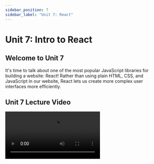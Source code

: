 ```yaml
---
sidebar_position: 7
sidebar_label: "Unit 7: React"
---
```



# Unit 7: Intro to React

## Welcome to Unit 7

It's time to talk about one of the most popular JavaScript libraries for building a website: React! Rather than using plain HTML, CSS, and JavaScript in our website, React lets us create more complex user interfaces more efficiently. 

## Unit 7 Lecture Video


<Video src="https://www.youtube.com/embed/b2UqdLAT07w" />

<Video src="https://www.youtube.com/embed/Tn6-PIqc4UM" />

## What is React?

React is a JavaScript library to build user interfaces, usually websites. Created by Facebook(Meta?) in 2013, it is continually being developed in the open-source community. 

**React Notable Features**

- **Declarative -**
    
    React makes it painless to create interactive UIs. Design simple views for each state in your application, and React will efficiently update and render just the right components when your data changes.
    
    Declarative views make your code more predictable and easier to debug.
    
- **Component-Based -**
    
    Build encapsulated components that manage their own state, then compose them to make complex UIs.
    
    Since component logic is written in JavaScript instead of templates, you can easily pass rich data through your app and keep state out of the HTML.
    
- **Learn Once, Write Anywhere -**
    
    We don't make assumptions about the rest of your technology stack, so you can develop new features in React without rewriting existing code.
    
    React can also render on the server using Node and power mobile apps using [React Native](https://reactnative.dev/).
  

## JSX

Alright, one more small thing before we dive in to React! React uses JavaScript, but more specifically, it's called JSX. This is a syntax extension to JavaScript. 

```jsx
// an example of JSX
const element = <h1>Hello, world!</h1>;
```

JSX combines our markup language (HTML-like), and our logic (JavaScript). This lets us combine all this into one file and make coding a little easier. How? JSX lets us embed JavaScript expressions with curly brackets `{}`. 

```jsx
const name = 'Raman Gupta';
const element = <h1>Hello, {name}</h1>;

// we can do this in element attributes as well
const imgURL = "./path/to/image.png";
const imgElement = <img src={imgURL} />;

// we use className instead of class to give elements a class
const withClass= <h2 className="example" />;
```

While React doesn't require using JSX, JSX is really helpful as a visual aid, and we will be using it in this lesson.

## React Components

Alright, you've waited long enough. Back to React! React is built upon many components. React Components help us split the UI into smaller, isolated and reusable pieces, each with their own logic and markup. 

Here's an example: 

```jsx
function ShoppingList(props) {
  return (
    <div>
        <h1>Shopping List for {props.name}</h1>
        <ul>
            <li>"Instagram"</li>
            <li>"WhatsApp"</li>
            <li>"Oculus"</li>
        </ul>
    </div>
  )
}

// Example usage: <ShoppingList name="Mark" />
```

ShoppingList is a **React component class.** A component takes in parameters called `props` (short for “properties”), and returns a hierarchy of views to display. 

React renders elements in the React DOM (or Document Object Model). The DOM is a structured representation of the HTML elements in the web app. It is represented as a tree structure with each node being a UI element in the document. There's a lot more to understand about the DOM, but we won't go into further detail. You can learn more here:

[DOM (Document Object Model) - GeeksforGeeks](https://www.geeksforgeeks.org/dom-document-object-model/)

### React Elements

This component returns what we want our user to see on their screen. More specifically, the function returns a **React element**. Components are made of a hierarchy of elements. 

- Using normal JS the above example really looks like this (Beware, the code is not pretty):
    
    ```jsx
    React.createElement("div", {
        className: "shopping-list"
      },
      React.createElement("h1", null, "Shopping List for ", props.name),
      React.createElement("ul", null, 
        React.createElement("li", null, "Instagram"), 
        React.createElement("li", null, "WhatsApp"), 
        React.createElement("li", null, "Oculus")
    	)
    );
    ```
    

It doesn't look that nice, so we will stick with using JSX. 

### Defining a Component

There are 2 main ways you define a component: 

- JavaScript Function
    
    ```jsx
    function Welcome(props) {
      return <h1>Hello, {props.name}</h1>;
    }
    ```
    
- An ES6 class
    
    ```jsx
    class Welcome extends React.Component {
      render() {
        return <h1>Hello, {this.props.name}</h1>;
      }
    }
    ```
    

Both of these are the exact same in React. Once a component is defined, these can be used as its own element. 

```jsx
function Welcome(props) {
  return <h1>Hello, {props.name}</h1>;
}

function App() {
  return (
    <div>
      <Welcome name="Sara" />
      <Welcome name="Cahal" />
      <Welcome name="Edite" />
    </div>
  );
}

ReactDOM.render(
  <App />,
  document.getElementById('root')
);
```

In modern React, we will use functions to define components, and other methods called `Hooks` , which let us use more React features. More on this later. 

### Props

In a lot of the previous examples, you have seen `props` a lot, but what are props? Props lets us pass data between components. 

When we write something like this below, we are passing data to the `Welcome` component. 

```jsx
<Welcome name="Sara" />
```

In this instance of the `Welcome` component, it can access this data using the `props` variable. Props are treated exactly like attributes of an element in HTML. You can pass in as many as you want. 

```jsx
<Welcome name="Sara" title="Ms." />

// In the component the props object would look like this:
props = {
	"name": "Sara",
	"title": "Ms."
}

// We can use props like this
function Welcome(props) {
  return <h1>Hello, {props.name}</h1>;
}
```

> Props are read-only. In a component declaration, you can never modify its own props.
> 

## Hooks

Hooks are a new addition to React, and let us use React features without defining a class. Instead of defining components as a React class, we will be defining them as functions, and using Hooks to access the React state and lifecycle features of a component.

### What is a Hook?

A Hook is a special function that lets you “hook into” React features. For example, `useState` is a Hook that lets you add React state to function components. 

### State Hook

When data changes, you will want to update your component, so that it shows new data. Components keep track of its data through its `state` variable. The `state` is very similar to props, but it is private to the component, and can only be controlled by the component. 

We can use this simple class as an example. 

```jsx
import React, { useState } from 'react';

function Example() {
  // Declare a new state variable, which we'll call "count"
  const [count, setCount] = useState(0);

  return (
      <div>        
            <h1>Hello, world!</h1>
            <h2>The counter is at {count}.</h2>
            <button onClick={() => setCount(count + 1)}>
		        Increment!
            </button>
      </div>
    );
}
```

There's a lot going on here, so let's break it up:
1. We import the React, and `useState` function.
2. `useState` is a Hook, that we call inside a function Component to give it a local state. A state lets us preserve these values after the function call ends. 
    1. We pass in an argument to initialize the state, which is `0`. 
    2. `useState` returns a pair: the current state value `count`, and a function that lets you update the state to a new value `setCount`
        1. We use syntax called “array destructuring”. Also in Python, this lets us set variables to individual items in an array. More on this below.
3. For the function component we return the markup for the component. Notice the use of curly brackets around our JavaScript.
    1. In `<h2>`, we refer to our state variable to display the current count: `count`
    2. In `<button>`, we attach the function call `() => setCount(count + 1)}` so when the button is clicked, the `setCount` is called, updating our State, and re-rendering our component. 
    3. There is some wonky syntax we are using. We are defining an arrow `=>` function that takes in no parameters, and in the function body we call `setCount(count + 1)}`.

> Note that `count` is a const, so we cannot do something like `count = 5`
> 

We can also declare multiple state variables

```jsx
// Declare multiple state variables!
const [age, setAge] = useState(42);
const [fruit, setFruit] = useState('banana');
const [todos, setTodos] = useState([{ text: 'Learn Hooks' }]);
```

#### Destructuring
Destructuring lets us easily extract data from an array. We're setting an array to be equal to the return value of `useState`.
This is something called Array Destructuring, a cool feature of JavaScript. 

```javascript
let [greeting, pronoun] = ["Hello", "I" , "love", "AntAlmanac"];

console.log(greeting); // "Hello"
console.log(pronoun); // "I"
```

In our example in React, `useState` returns an array of 2 values. The first being the value of the state variable. The second is a function to set the state variable. 
Array destructuring lets us immediately assign a value to these values that are returned to us. We store them in `age`, and `setAge`. 
```jsx
const [age, setAge] = useState(42);
```

We can also do Object Destructuring. This is similar to arrays, but we are instead extracting data from JavaScript objects. 

```javascript
let {name, organization, role} = {name: "Raman", organization: "ICSSC", role: "Projects Co-Chair"};

console.log(name); // "Raman"
console.log(organization); // "ICSSC"
console.log(role); // "Projects Co-Chair"
```

Note the names on the left hand side should have the same name as the property key in the object. 
If we want to assign a new variable name, we can. We also don't need to extract the entire object.
```javascript
let {name, organization: club} = {name: "Raman", organization: "ICSSC", role: "Projects Co-Chair"};

console.log(name); // "Raman"
console.log(club); // "ICSSC"
```

This is also often used in function arguments.
```javascript
function person({name, job}) {
    console.log(name, job);
}
```

Back to React.

### Effect Hook

The Effect Hook lets us perform side effects after our function component is rendered. `useEffect` tells React to call the function passed to it, after every time the component is rendered. 

```jsx
import React, { useState, useEffect } from 'react';

function Example() {
  const [count, setCount] = useState(0);

	useEffect(() => {
    document.title = `You clicked ${count} times`;
  });

  return (
      <div>        
          <h1>Hello, world!</h1>
          <h2>The counter is at {count}.</h2>
          <button onClick={() => setCount(count + 1)}>
		        Increment!
		      </button>
      </div>
    );
}
```

In this example, we pass to `useEffect` a function that sets the document title. We can also access the state variables in this function, because we define it inside our function component.

### Rules for Hooks

- Always use hooks at the top level. Don't call them inside nested functions, loops, or conditionals. If you want to use a conditional, place it inside the function.
- Only call Hooks from React function components.

There are many more hooks that you can use in React. Check them out in the official documentation.

[Hooks API Reference - React](https://reactjs.org/docs/hooks-reference.html)

## More Cool Features of React

### Conditional Rendering

We can choose to render a component/element based on a condition. Here, we only display the message, if `unreadMessages.length > 0`. 

```jsx
function Mailbox(props) {
  const unreadMessages = props.unreadMessages;
  return (
    <div>
      <h1>Hello!</h1>
      {unreadMessages.length > 0 &&
        <h2>
          You have {unreadMessages.length} unread messages.
        </h2>
      }
    </div>
  );
}
```

### Rendering Multiple Components with Lists

We can render multiple elements by iterating through arrays. This is a basic List Component. 

```jsx
function NumberList(props) {
  const numbers = props.numbers;
  const listItems = numbers.map((number) =>
    <li key={number.toString()}>
      {number}
    </li>
  );
  return (
	<ul>
      {numbers.map((number) =>
        <li key={number.toString()}>
		  {number}
        </li>
      )}
    </ul>
  );
}
```

You'll notice that each list item has an attribute `key`. Keys are helpful for React to identify which items have changed, been added, or been removed. These should be unique identifiers for each item.

### Styling with React

To add CSS styling in React, we just have to add a line at the top to import our CSS files. Remember in JSX, we use `className`, to give an element a class. 

```jsx
import "./Example.css"

function Example(props) {
    return (
        <h1 className="example">
            Hello, world!
        </h1>
    )
}
```

## Setting up React
With node installed, it also comes with `npm`, a package manager for node. `npx` is a package runner that is pre-bundled with `npm`. We use `npx` to create our first react app. 

Navigate to a directory where you want to create your project. Then, run the command: 

```bash
npx create-react-app my-app
```

`my-app` is the name of your app, and can be set to anything you want.

This will run some scripts, and eventually finish creating your folder `my-app`. Change into your project folder and run:

```bash
npm start
```

This will run the react app, and you will be able to see it in your browser. It will open automatically in your default browser and you will be able to see the base React project. If it doesn't open up, scroll up in your terminal, and it will tell you the URL you can find the react app at. Mine is **http://localhost:3000**

![React Compiled Terminal Output](../static/img/unit7/react-compiled.png)

## Deploying React to GitHub Pages

We can also share our new React website with GitHub Pages as well! This is a little less straightforward, since we are using React. We are going to have to install `gh-pages` , a node module that lets us publish to GitHub pages. 

```bash
npm install gh-pages --save-dev
```

In our React project, open `package.json`. Add this property:

```json
“homepage”: “https://<your-github-username>.github.io/repository-name”.
```

Under `scripts` in your `package.json`, add this as well 

```json
"predeploy": "npm run build",
"deploy": "gh-pages -d build"
```

Then, you can run, and it will deploy your app to the url above. Anytime you make changes, you just have to run this command, and it will automatically deploy the changes to your website!

```bash
npm run deploy
```

## Assignment

This unit, we will be making a website showing off our favorite UCI classes. There will be a text input field to type in a class, and an add button, to add a new class to our list!

**Required Tasks**

-   Create a GitHub Repo of your project
-   Create a Home Component
    -   Has a Form with a text input and submit button
    -   Change state on typing input
    -   Add a Class when submitting form
    -   Styled with CSS
-   Create a Class Component
    -   Uses props
    -   Styled with CSS
-   Deploy your website to GitHub Pages

**Optional Stretch Goals**

-   Use Flexbox to style your website!
-   Change the Page Title


### Submission

Complete the [Google Form](https://forms.gle/ufBweAsXoBxsDwhm8)

<iframe src="https://docs.google.com/forms/d/e/1FAIpQLSfFZI3n42hXvhz88MhanmZEfuchfyiF1Qe8v35IJT8qPVJWbA/viewform?embedded=true" width="100%" height="1400" frameborder="0" marginheight="0" marginwidth="0">Loading…</iframe>

## External Resources

React has a lot of resources on its own website, that are really useful

- [https://reactjs.org/tutorial/tutorial.html](https://reactjs.org/tutorial/tutorial.html)
- [https://reactjs.org/docs/hello-world.html](https://reactjs.org/docs/hello-world.html)
- [https://reactjs.org/docs/hooks-reference.html](https://reactjs.org/docs/hooks-reference.html)

A very cool React Tutorial

- [https://react-tutorial.app/app.html](https://react-tutorial.app/app.html)